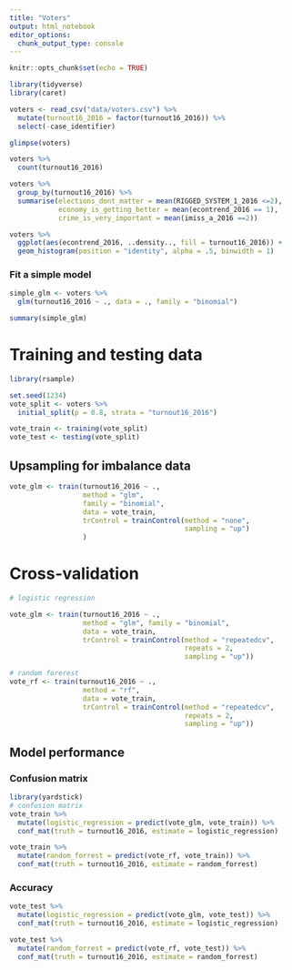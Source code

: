 ```yaml
---
title: "Voters"
output: html_notebook
editor_options: 
  chunk_output_type: console
---
```



```r
knitr::opts_chunk$set(echo = TRUE)
```

```r
library(tidyverse)
library(caret)
```

```r
voters <- read_csv("data/voters.csv") %>% 
  mutate(turnout16_2016 = factor(turnout16_2016)) %>% 
  select(-case_identifier)

glimpse(voters)
```

```r
voters %>% 
  count(turnout16_2016)

voters %>% 
  group_by(turnout16_2016) %>% 
  summarise(elections_dont_matter = mean(RIGGED_SYSTEM_1_2016 <=2),
            economy_is_getting_better = mean(econtrend_2016 == 1),
            crime_is_very_important = mean(imiss_a_2016 ==2))
```


```r
voters %>% 
  ggplot(aes(econtrend_2016, ..density.., fill = turnout16_2016)) +
  geom_histogram(position = "identity", alpha = .5, binwidth = 1)
```


### Fit a simple model 

```r
simple_glm <- voters %>% 
  glm(turnout16_2016 ~ ., data = ., family = "binomial")

summary(simple_glm)
```


# Training and testing data 

```r
library(rsample)

set.seed(1234)
vote_split <- voters %>% 
  initial_split(p = 0.8, strata = "turnout16_2016")

vote_train <- training(vote_split)
vote_test <- testing(vote_split)
```


## Upsampling for imbalance data 

```r
vote_glm <- train(turnout16_2016 ~ .,
                  method = "glm",
                  family = "binomial",
                  data = vote_train,
                  trControl = trainControl(method = "none",
                                           sampling = "up")
                  )
```


# Cross-validation 

```r
# logistic regression 

vote_glm <- train(turnout16_2016 ~ .,
                  method = "glm", family = "binomial",
                  data = vote_train,
                  trControl = trainControl(method = "repeatedcv",
                                           repeats = 2,
                                           sampling = "up"))
```


```r
# random forerest 
vote_rf <- train(turnout16_2016 ~ .,
                  method = "rf",
                  data = vote_train,
                  trControl = trainControl(method = "repeatedcv",
                                           repeats = 2,
                                           sampling = "up"))

```


## Model performance 

### Confusion matrix
```r
library(yardstick)
# confusion matrix
vote_train %>% 
  mutate(logistic_regression = predict(vote_glm, vote_train)) %>% 
  conf_mat(truth = turnout16_2016, estimate = logistic_regression)

vote_train %>% 
  mutate(random_forrest = predict(vote_rf, vote_train)) %>% 
  conf_mat(truth = turnout16_2016, estimate = random_forrest)
```


### Accuracy

```r
vote_test %>% 
  mutate(logistic_regression = predict(vote_glm, vote_test)) %>% 
  conf_mat(truth = turnout16_2016, estimate = logistic_regression)

vote_test %>% 
  mutate(random_forrest = predict(vote_rf, vote_test)) %>% 
  conf_mat(truth = turnout16_2016, estimate = random_forrest)
```

